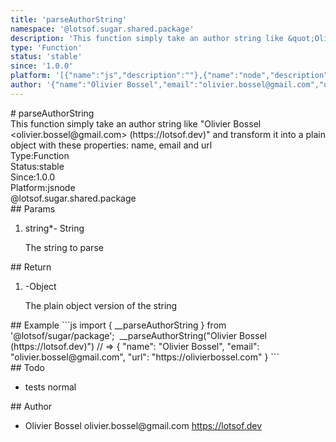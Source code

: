 ```yaml
---
title: 'parseAuthorString'
namespace: '@lotsof.sugar.shared.package'
description: 'This function simply take an author string like &quot;Olivier Bossel &lt;olivier.bossel@gmail.com&gt; (https://lotsof.dev)&quot; and transform it into a plain object with these properties: name, email and url'
type: 'Function'
status: 'stable'
since: '1.0.0'
platform: '[{"name":"js","description":""},{"name":"node","description":""}]'
author: '{"name":"Olivier Bossel","email":"olivier.bossel@gmail.com","url":"https://lotsof.dev"}'
---
```

<div class="docmap-mdx">
# parseAuthorString
<div class="_description typo-lead typo-format">
This function simply take an author string like &quot;Olivier Bossel &lt;olivier.bossel@gmail.com&gt; (https://lotsof.dev)&quot; and
transform it into a plain object with these properties: name, email and url
</div>
<div class="_metas">
<div class="_type"><span class="_type-label">Type:</span><span class="_type-value">Function</span></div>
<div class="_status"><span class="_status-label">Status:</span><span class="_status-value -stable">stable</span></div>
<div class="_since"><span class="_since-label">Since:</span><span class="_since-value">1.0.0</span></div>
<div class="_platform"><span class="_platform-label">Platform:</span><span class="_platform-value -js">js</span><span class="_platform-value -node">node</span></div>
</div>
<div class="_namespace">@lotsof.sugar.shared.package</div>
<div class="_params">
## Params
<ol class="_list">
<li class="_item">
<span class="_name">string<span class="_required">*</span></span><span class="_default">-</span> <span class="_type">String</span>
<p class="_description">The string to parse</p>
</li>
</ol>
</div>
<div class="_return">
## Return
<ol class="_list">
<li class="_item">
<span class="_default">-</span><span class="_type">Object</span>
<p class="_description">The plain object version of the string</p>
</li>
</ol>
</div>
<div class="_examples">
## Example
```js
import { __parseAuthorString } from '@lotsof/sugar/package';
 __parseAuthorString("Olivier Bossel <olivier.bossel@gmail.com> (https://lotsof.dev)")
// => {
  "name": "Olivier Bossel",
  "email": "olivier.bossel@gmail.com",
  "url": "https://olivierbossel.com"
}
```
</div>
<div class="_todo">
## Todo
<ul class="_list">
<li class="_item">
<span class="_description">tests</span>
<span class="_priority -normal">normal</span>
</li>
</ul>
</div>
<div class="_author">
## Author
<ul class="_list">
<li class="_item">
<span class="_name">Olivier Bossel</span>
<span class="_email">olivier.bossel@gmail.com</span>
<a href="https://lotsof.dev" target="_blank" class="_url">https://lotsof.dev</a>
</li>
</ul>
</div>
</div>